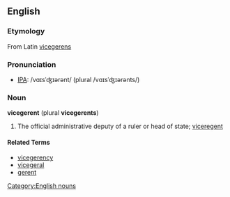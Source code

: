 ==English==
===Etymology===
From Latin [[vicegerens]]

===Pronunciation===
* [[Wiktionary:Pronunciation_key|IPA]]: /vɑɪsˈʤɪərənt/ (plural /vɑɪsˈʤɪərənts/)

===Noun===
'''vicegerent''' (plural '''vicegerents''')
# The official administrative deputy of a ruler or head of state; [[viceregent]]

====Related Terms====
* [[vicegerency]]
* [[vicegeral]]
* [[gerent]]

[[Category:English nouns]]
